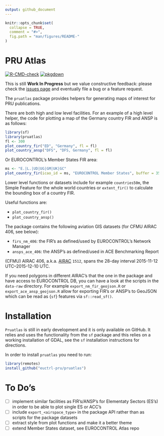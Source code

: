 ```yaml
---
output: github_document
---
```


<!-- README.md is generated from README.Rmd. Please edit that file -->

```r
knitr::opts_chunk$set(
  collapse = TRUE,
  comment = "#>",
  fig.path = "man/figures/README-"
)
```

# PRU Atlas

<!-- badges: start -->
[![R-CMD-check](https://github.com/euctrl-pru/pruatlas/workflows/R-CMD-check/badge.svg)](https://github.com/euctrl-pru/pruatlas/actions)
[![pkgdown](https://github.com/euctrl-pru/pruatlas/workflows/pkgdown/badge.svg)](https://github.com/euctrl-pru/pruatlas/actions)
<!-- badges: end -->

This is still **Work In Progress** but we value constructive feedback: please check
the [issues page](https://github.com/euctrl-pru/pruatlas/issues) and eventually file
a bug or a feature request.


The `pruatlas` package provides helpers for generating maps of interest for PRU publications.


There are both high and low level facilities.
For an example of a high level helper, the code for plotting a map of the
Germany country FIR and ANSP is as follows:

```r
library(sf)
library(pruatlas)
fl <- 300
plot_country_fir("ED", "Germany", fl = fl)
plot_country_ansp("DFS", "DFS, Germany", fl = fl)
```

Or EUROCONTROL's Member States FIR area:
```r
ms <- "E.|L.|UD|UG|GM|UK|GC"
plot_country_fir(icao_id = ms, "EUROCONTROL Member States", buffer = 350, fl = 200)
```

Lower level functions or datasets include for example `countries50m`, the Simple Feature
for the whole world countries or `extent_fir()` to calculate the bounding box of
a country FIR.

Useful functions are:

* `plot_country_fir()`
* `plot_country_ansp()`

The package contains the following aviation GIS datasets (for CFMU AIRAC 406, see below):

* `firs_nm_406`: the FIR's as defined/used by EUROCONTROL's Network Manager
* `ansps_ace_406`: the ANSP's as defined/used in ACE Benchmarking Report

(CFMU) AIRAC 406, a.k.a. [AIRAC](https://ansperformance.eu/acronym/airac/) `1512`,
spans the 28-day interval 2015-11-12 UTC--2015-12-10 UTC.

If you need polygons in different AIRAC's that the one in the package and have access
to EUROCONTROL DB, you can have a look at the scripts in the `data-raw` directory. 
For example `export_nm_fir_geojson.R` or `export_ace_ansp_geojson.R` allow for
exporting FIR's or ANSP's to GeoJSON which can be read as {`sf`} features
via `sf::read_sf()`.


# Installation

`Pruatlas` is still in early development and it is only available on GitHub.
It relies and uses the functionality from the `sf` package and this relies
on a working installation of GDAL, see the `sf` installation instructions
for directions.

In order to install `pruatlas` you need to run:

```r
library(remotes)
install_github("euctrl-pru/pruatlas")
```

# To Do's

- [ ] implement similar facilities as FIR's/ANSP's for Elementaty Sectors (ES's)
  in order to be able to plot single ES or ACC's
- [ ] include `export_<airspace_type>` in the package API rather than as scripts
  for the package datasets
- [ ] extract style from plot functions and make it a better theme
- [ ] extend Member States dataset, see EUROCONTROL Atlas repo
